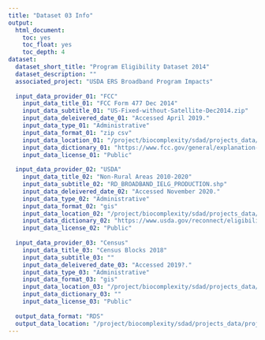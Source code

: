 ```yaml
---
title: "Dataset 03 Info"
output: 
  html_document:
    toc: yes
    toc_float: yes
    toc_depth: 4
dataset:
  dataset_short_title: "Program Eligibility Dataset 2014"
  dataset_description: ""
  associated_project: "USDA ERS Broadband Program Impacts"
  
  input_data_provider_01: "FCC"
    input_data_title_01: "FCC Form 477 Dec 2014"
    input_data_subtitle_01: "US-Fixed-without-Satellite-Dec2014.zip"
    input_data_deleivered_date_01: "Accessed April 2019."
    input_data_type_01: "Administrative"
    input_data_format_01: "zip csv"
    input_data_location_01: "/project/biocomplexity/sdad/projects_data/usda/bb/original/Corelogic_June_2020_Filesfbd_us_without_satellite_dec2014_v3.csv"
    input_data_dictionary_01: "https://www.fcc.gov/general/explanation-broadband-deployment-data"
    input_data_license_01: "Public"
  
  input_data_provider_02: "USDA"
    input_data_title_02: "Non-Rural Areas 2010-2020"
    input_data_subtitle_02: "RD_BROADBAND_IELG_PRODUCTION.shp"
    input_data_deleivered_date_02: "Accessed November 2020."
    input_data_type_02: "Administrative"
    input_data_format_02: "gis"
    input_data_location_02: "/project/biocomplexity/sdad/projects_data/project_data/usda/rural_broadband/RECONNECT_NON_RURAL/RD_BROADBAND_IELG_PRODUCTION.shp"
    input_data_dictionary_02: "https://www.usda.gov/reconnect/eligibility-area-map-datasets"
    input_data_license_02: "Public"
    
  input_data_provider_03: "Census"
    input_data_title_03: "Census Blocks 2018"
    input_data_subtitle_03: ""
    input_data_deleivered_date_03: "Accessed 2019?."
    input_data_type_03: "Administrative"
    input_data_format_03: "gis"
    input_data_location_03: "/project/biocomplexity/sdad/projects_data/project_data/usda/rural_broadband/RECONNECT_NON_RURAL/RD_BROADBAND_IELG_PRODUCTION.shp"
    input_data_dictionary_03: ""
    input_data_license_03: "Public"
  
  output_data_format: "RDS"
  output_data_location: "/project/biocomplexity/sdad/projects_data/project_data/usda/rural_broadband/USA_2014_final_eligibility_sf_14DEC2020v5.RDS"
---
```


